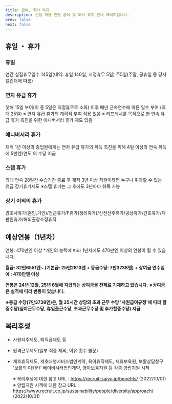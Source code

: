 ```yaml
---
title: 급여, 회사 복지
description: 신입 채용 전형 급여 및 회사 복지 안내 페이지입니다.
prev: false
next: false
---
```


## **휴일 ・ 휴가**

### 휴일

연간 실질휴무일수 145일(내역: 휴일 140일, 지정휴무 5일)
주5일(주말, 공휴일 등 당사 캘린더에 따름)

### 연차 유급 휴가

첫해 15일 부여(이 중 5일은 지정휴무로 소화)
이후 매년 근속연수에 따른 일수 부여 (최대 25일)
※ 연차 유급 휴가의 계획적 부여 적용 있음
※ 리프레시를 목적으로 한 연속 유급 휴가 촉진을 위한 애니버서리 휴가 제도 있음

### 애니버서리 휴가

재적 1년 이상의 종업원에게는 연차 유급 휴가의 취득 촉진을 위해 4일 이상의 연속 취득에 5만엔/연도 의 수당 지급

### 스텝 휴가

최대 연속 28일간 수습기간 종료 후 재적 3년 이상 직원이라면 누구나 취득할 수 있는 유급 장기휴가제도
※스텝 휴가는 그 후에도 3년마다 취득 가능

### 상기 이외의 휴가

경조사휴가(혼인,기인)/전근휴가/F휴가(생리휴가)/산전산후휴가/공상휴가/간호휴가/재판원휴가/해외출장조정휴직

## **예상연봉（1년차）**

연봉: 470만엔 이상 \*개인의 능력에 따라 1년차에도 470만엔 이상의 연봉이 될 수 있습니다.

**월급: 32만6551엔~ (기본급: 25만2813엔 + 등급수당: 7만3738엔) + 상여금
연수입 예 : 470만엔 이상**

**연봉은 24년 12월, 25년 6월에 지급되는 상여금을 전제로 기재하고 있습니다.
※상여금은 실적에 따라 변동이 있습니다.**

**※등급 수당(7만3738엔)은, 월 35시간 상당의 초과 근무 수당
'사원급여규정'에 따라 할증수당(심야근무수당, 휴일출근수당, 초과근무수당 및 추가할증수당) 지급**

## **복리후생**

- 사원지주제도, 퇴직금제도 등
- 원격근무제도(일부 직종 제외, 이유·횟수 불문)
- 개호휴직제도, 개호대행서비스법인계약, 육아휴직제도, 제휴보육원, 보활상담창구 '보활의 미카타' 베이비시터법인계약, 병아보육지원 등 각종 양립지원 시책

  ※ 복리후생에 대한 참고 URL : https://recruit-saiyo.jp/benefits/ (2022/10/01)
  ※ 양립지원 시책에 대한 참고 URL : https://www.recruit.co.jp/sustainability/people/diversity/approach/ (2022/10/01)
